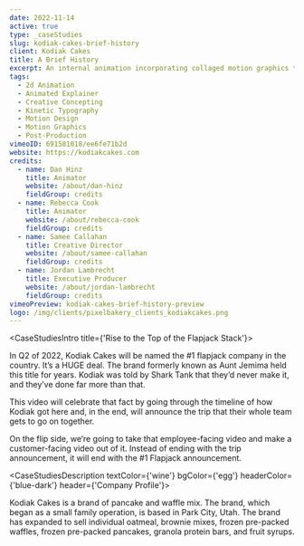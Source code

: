 ```yaml
---
date: 2022-11-14
active: true
type: _caseStudies
slug: kodiak-cakes-brief-history
client: Kodiak Cakes
title: A Brief History
excerpt: An internal animation incorporating collaged motion graphics that showcases Kodiak Cake's history and rise to the top of the flapjack stack.
tags:
  - 2d Animation
  - Animated Explainer
  - Creative Concepting
  - Kinetic Typography
  - Motion Design
  - Motion Graphics
  - Post-Production
vimeoID: 691581018/ee6fe71b2d
website: https://kodiakcakes.com
credits:
  - name: Dan Hinz
    title: Animator
    website: /about/dan-hinz
    fieldGroup: credits
  - name: Rebecca Cook
    title: Animator
    website: /about/rebecca-cook
    fieldGroup: credits
  - name: Samee Callahan
    title: Creative Director
    website: /about/samee-callahan
    fieldGroup: credits
  - name: Jordan Lambrecht
    title: Executive Producer
    website: /about/jordan-lambrecht
    fieldGroup: credits
vimeoPreview: kodiak-cakes-brief-history-preview
logo: /img/clients/pixelbakery_clients_kodiakcakes.png
---
```



<CaseStudiesIntro title={'Rise to the Top of the Flapjack Stack'}>
  
In Q2 of 2022, Kodiak Cakes will be named the #1 flapjack company in the country. It’s a HUGE deal. The brand formerly known as Aunt Jemima held this title for years. Kodiak was told by Shark Tank that they’d never make it, and they’ve done far more than that.

This video will celebrate that fact by going through the timeline of how Kodiak got here and, in the end, will announce the trip that their whole team gets to go on together.

On the flip side, we’re going to take that employee-facing video and make a customer-facing video out of it. Instead of ending with the trip announcement, it will end with the #1 Flapjack announcement.


</CaseStudiesIntro>

<CaseStudiesDescription textColor={'wine'} bgColor={'egg'} headerColor={'blue-dark'} header={'Company Profile'}>

Kodiak Cakes is a brand of pancake and waffle mix. The brand, which began as a small family operation, is based in Park City, Utah. The brand has expanded to sell individual oatmeal, brownie mixes, frozen pre-packed waffles, frozen pre-packed pancakes, granola protein bars, and fruit syrups.

</CaseStudiesDescription>